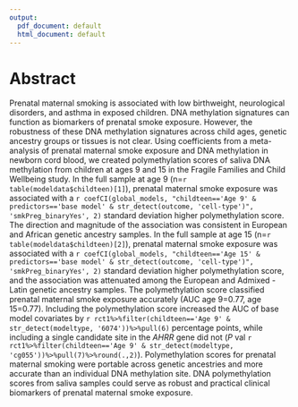```yaml
---
output:
  pdf_document: default
  html_document: default
---
```


# Abstract

Prenatal maternal smoking is associated with low birthweight, neurological disorders, and asthma in exposed children.  DNA methylation signatures can function as biomarkers of prenatal smoke exposure. However, the robustness of these DNA methylation signatures across child ages, genetic ancestry groups or tissues is not clear. Using coefficients from a meta-analysis of prenatal maternal smoke exposure and DNA methylation in newborn cord blood, we created polymethylation scores of saliva DNA methylation from children at ages 9 and 15 in the Fragile Families and Child Wellbeing study. In the full sample at age 9 (n=`r table(modeldata$childteen)[1]`), prenatal maternal smoke exposure was associated with a `r coefCI(global_models, "childteen=='Age 9' & predictors=='base model' & str_detect(outcome, 'cell-type')", 'smkPreg_binaryYes', 2)` standard deviation higher polymethylation score. The direction and magnitude of the association was consistent in European and African genetic ancestry samples. In the full sample at age 15 (n=`r table(modeldata$childteen)[2]`), prenatal maternal smoke exposure was associated with a `r coefCI(global_models, "childteen=='Age 15' & predictors=='base model' & str_detect(outcome, 'cell-type')", 'smkPreg_binaryYes', 2)` standard deviation higher polymethylation score, and the association was attenuated among the European and Admixed - Latin genetic ancestry samples. The polymethylation score classified prenatal maternal smoke exposure accurately (AUC age 9=0.77, age 15=0.77). Including the polymethylation score increased the AUC of base model covariates by `r rct1%>%filter(childteen=='Age 9' & str_detect(modeltype, '6074'))%>%pull(6)` percentage points, while including a single candidate site in the *AHRR* gene did not (*P* val `r rct1%>%filter(childteen=='Age 9' & str_detect(modeltype, 'cg055'))%>%pull(7)%>%round(.,2)`). Polymethylation scores for prenatal maternal smoking were portable across genetic ancestries and more accurate than an individual DNA methylation site. DNA polymethylation scores from saliva samples could serve as robust and practical clinical biomarkers of prenatal maternal smoke exposure. 
